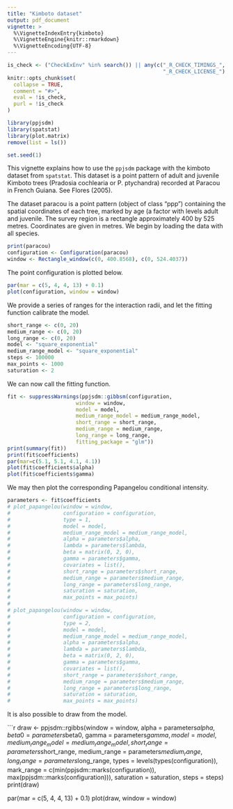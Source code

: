 ```yaml
---
title: "Kimboto dataset"
output: pdf_document
vignette: >
  %\VignetteIndexEntry{kimboto}
  %\VignetteEngine{knitr::rmarkdown}
  %\VignetteEncoding{UTF-8}
---
```

  
```r
is_check <- ("CheckExEnv" %in% search()) || any(c("_R_CHECK_TIMINGS_",
                                                  "_R_CHECK_LICENSE_") %in% names(Sys.getenv()))
knitr::opts_chunk$set(
  collapse = TRUE,
  comment = "#>",
  eval = !is_check,
  purl = !is_check
)

```

```r
library(ppjsdm)
library(spatstat)
library(plot.matrix)
remove(list = ls())

set.seed(1)
```

This vignette explains how to use the `ppjsdm` package with the kimboto dataset from `spatstat`.
This dataset is a point pattern of adult and juvenile Kimboto trees (Pradosia cochlearia or P. ptychandra) recorded at Paracou in French Guiana. 
See Flores (2005).

The dataset paracou is a point pattern (object of class "ppp") containing the spatial coordinates of each tree, marked by age (a factor with levels adult and juvenile. 
The survey region is a rectangle approximately 400 by 525 metres. 
Coordinates are given in metres.
We begin by loading the data with all species.

```r
print(paracou)
configuration <- Configuration(paracou)
window <- Rectangle_window(c(0, 400.8568), c(0, 524.4037))
```

The point configuration is plotted below.

```r
par(mar = c(5, 4, 4, 13) + 0.1)
plot(configuration, window = window)
```
  
We provide a series of ranges for the interaction radii, and let the fitting function calibrate the model.

```r
short_range <- c(0, 20)
medium_range <- c(0, 20)
long_range <- c(0, 20)
model <- "square_exponential"
medium_range_model <- "square_exponential"
steps <- 100000
max_points <- 1000
saturation <- 2
```

We can now call the fitting function.

```r
fit <- suppressWarnings(ppjsdm::gibbsm(configuration, 
                      window = window, 
                      model = model,
                      medium_range_model = medium_range_model,
                      short_range = short_range,
                      medium_range = medium_range,
                      long_range = long_range,
                      fitting_package = "glm"))
print(summary(fit))
print(fit$coefficients)
par(mar=c(5.1, 5.1, 4.1, 4.1))
plot(fit$coefficients$alpha)
plot(fit$coefficients$gamma)
```

We may then plot the corresponding Papangelou conditional intensity.

```r
parameters <- fit$coefficients
# plot_papangelou(window = window,
#                 configuration = configuration,
#                 type = 1, 
#                 model = model, 
#                 medium_range_model = medium_range_model, 
#                 alpha = parameters$alpha, 
#                 lambda = parameters$lambda, 
#                 beta = matrix(0, 2, 0), 
#                 gamma = parameters$gamma, 
#                 covariates = list(), 
#                 short_range = parameters$short_range, 
#                 medium_range = parameters$medium_range, 
#                 long_range = parameters$long_range, 
#                 saturation = saturation,
#                 max_points = max_points) 
# 
# plot_papangelou(window = window,
#                 configuration = configuration,
#                 type = 2, 
#                 model = model, 
#                 medium_range_model = medium_range_model, 
#                 alpha = parameters$alpha, 
#                 lambda = parameters$lambda, 
#                 beta = matrix(0, 2, 0), 
#                 gamma = parameters$gamma, 
#                 covariates = list(), 
#                 short_range = parameters$short_range, 
#                 medium_range = parameters$medium_range, 
#                 long_range = parameters$long_range, 
#                 saturation = saturation,
#                 max_points = max_points) 
```

It is also possible to draw from the model.

```r
draw <- ppjsdm::rgibbs(window = window,
                       alpha = parameters$alpha,
                       beta0 = parameters$beta0,
                       gamma = parameters$gamma,
                       model = model,
                       medium_range_model = medium_range_model,
                       short_range = parameters$short_range,
                       medium_range = parameters$medium_range,
                       long_range = parameters$long_range,
                       types = levels(types(configuration)),
                       mark_range = c(min(ppjsdm::marks(configuration)), max(ppjsdm::marks(configuration))),
                       saturation = saturation,
                       steps = steps)
print(draw)

par(mar = c(5, 4, 4, 13) + 0.1)
plot(draw, window = window)